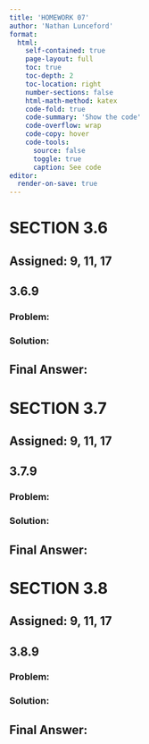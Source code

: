 ```yaml
---
title: 'HOMEWORK 07'
author: 'Nathan Lunceford'
format:
  html:
    self-contained: true
    page-layout: full
    toc: true
    toc-depth: 2
    toc-location: right
    number-sections: false
    html-math-method: katex
    code-fold: true
    code-summary: 'Show the code'
    code-overflow: wrap
    code-copy: hover
    code-tools:
      source: false
      toggle: true
      caption: See code
editor:
  render-on-save: true
---
```


# SECTION 3.6

::: {.callout-tip}

## **Assigned:** 9, 11, 17

:::

::: {.callout-note icon=false collapse="true"}

## 3.6.9

### **Problem:**

### **Solution:**

::: {.callout-tip icon=false}

## **Final Answer:**

:::
:::

# SECTION 3.7

::: {.callout-tip}

## **Assigned:** 9, 11, 17

:::

::: {.callout-note icon=false collapse="true"}

## 3.7.9

### **Problem:**

### **Solution:**

::: {.callout-tip icon=false}

## **Final Answer:**

:::
:::

# SECTION 3.8

::: {.callout-tip}

## **Assigned:** 9, 11, 17

:::

::: {.callout-note icon=false collapse="true"}

## 3.8.9

### **Problem:**

### **Solution:**

::: {.callout-tip icon=false}

## **Final Answer:**

:::
:::
